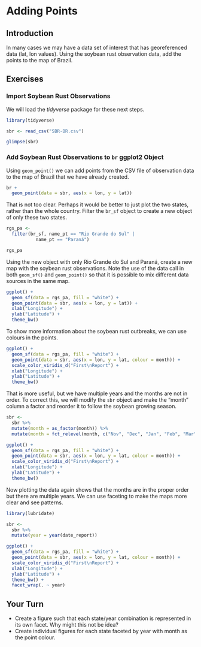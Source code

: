 # Adding Points

## Introduction

In many cases we may have a data set of interest that has georeferenced data (lat, lon values).
Using the soybean rust observation data, add the points to the map of Brazil.

## Exercises

### Import Soybean Rust Observations

We will load the _tidyverse_ package for these next steps.

```r
library(tidyverse)

sbr <- read_csv("SBR-BR.csv")

glimpse(sbr)
```

### Add Soybean Rust Observations to `br` ggplot2 Object

Using `geom_point()` we can add points from the CSV file of observation data to the map of Brazil that we have already created.

```r
br +
  geom_point(data = sbr, aes(x = lon, y = lat))
```

That is not too clear. Perhaps it would be better to just plot the two states, rather than the whole country.
Filter the `br_sf` object to create a new object of only these two states.

```r
rgs_pa <-
  filter(br_sf, name_pt == "Rio Grande do Sul" |
           name_pt == "Paraná")

rgs_pa
```

Using the new object with only Rio Grande do Sul and Paraná, create a new map with the soybean rust observations.
Note the use of the data call in both `geom_sf()` and `geom_point()` so that it is possible to mix different data sources in the same map.

```r
ggplot() +
  geom_sf(data = rgs_pa, fill = "white") +
  geom_point(data = sbr, aes(x = lon, y = lat)) +
  xlab("Longitude") +
  ylab("Latitude") +
  theme_bw()
```

To show more information about the soybean rust outbreaks, we can use colours in the points.

```r
ggplot() +
  geom_sf(data = rgs_pa, fill = "white") +
  geom_point(data = sbr, aes(x = lon, y = lat, colour = month)) +
  scale_color_viridis_d("First\nReport") +
  xlab("Longitude") +
  ylab("Latitude") +
  theme_bw()
```

That is more useful, but we have multiple years and the months are not in order.
To correct this, we will modify the `sbr` object and make the "month" column a factor and reorder it to follow the soybean growing season.

```r
sbr <-
  sbr %>%
  mutate(month = as_factor(month)) %>%
  mutate(month = fct_relevel(month, c("Nov", "Dec", "Jan", "Feb", "Mar")))

```


```r
ggplot() +
  geom_sf(data = rgs_pa, fill = "white") +
  geom_point(data = sbr, aes(x = lon, y = lat, colour = month)) +
  scale_color_viridis_d("First\nReport") +
  xlab("Longitude") +
  ylab("Latitude") +
  theme_bw()
```

Now plotting the data again shows that the months are in the proper order but there are multiple years.
We can use faceting to make the maps more clear and see patterns.

```r
library(lubridate)

sbr <- 
  sbr %>% 
  mutate(year = year(date_report))

ggplot() +
  geom_sf(data = rgs_pa, fill = "white") +
  geom_point(data = sbr, aes(x = lon, y = lat, colour = month)) +
  scale_color_viridis_d("First\nReport") +
  xlab("Longitude") +
  ylab("Latitude") +
  theme_bw() +
  facet_wrap(. ~ year)
```

## Your Turn {.exercise}

* Create a figure such that each state/year combination is represented in its own facet. Why might this not be idea?
* Create individual figures for each state faceted by year with month as the point colour.
